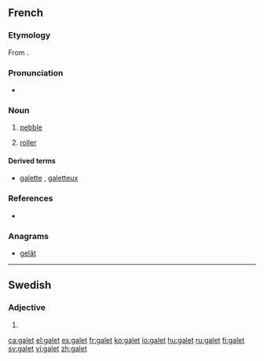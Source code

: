 ==French==

===Etymology===
From {{etyl|fro|fr}} {{term|gal||rock}}.

===Pronunciation===
* {{IPA|/ɡalɛ/|lang=fr}}

===Noun===
{{fr-noun|m}}

# [[pebble]]
# {{context|technology|lang=fr}} [[roller]]

====Derived terms====
* [[galette]] {{f}}, [[galetteux]]

===References===
* {{R:NPLarousse}}

===Anagrams===
* [[gelât#French|gelât]]

----

==Swedish==

===Adjective===
{{infl|sv|adjective form}}

# {{sv-adj-form-abs-indef-n|galen}}

[[ca:galet]]
[[el:galet]]
[[es:galet]]
[[fr:galet]]
[[ko:galet]]
[[io:galet]]
[[hu:galet]]
[[ru:galet]]
[[fi:galet]]
[[sv:galet]]
[[vi:galet]]
[[zh:galet]]